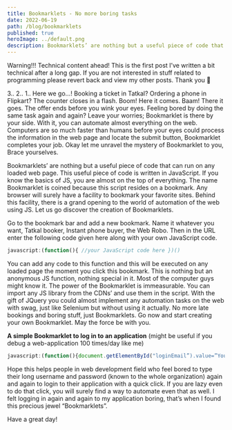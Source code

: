 ```yaml
---
title: Bookmarklets - No more boring tasks
date: 2022-06-19
path: /blog/bookmarklets
published: true
heroImage: ../default.png
description: Bookmarklets’ are nothing but a useful piece of code that can run on any loaded web page. This useful piece of code is written in JavaScript.
---
```

Warning!!! Technical content ahead! This is the first post I’ve written a bit technical after a long gap. If you are not interested in stuff related to programming please revert back and view my other posts. Thank you 🙂

3..
2..
1..
Here we go…!
Booking a ticket in Tatkal? Ordering a phone in Flipkart? The counter closes in a flash. Boom! Here it comes. Baam! There it goes. The offer ends before you wink your eyes. Feeling bored by doing the same task again and again? Leave your worries; Bookmarklet is there by your side. With it, you can automate almost everything on the web. Computers are so much faster than humans before your eyes could process the information in the web page and locate the submit button, Bookmarklet completes your job. Okay let me unravel the mystery of Bookmarklet to you, Brace yourselves.

Bookmarklets’ are nothing but a useful piece of code that can run on any loaded web page. This useful piece of code is written in JavaScript. If you know the basics of JS, you are almost on the top of everything. The name Bookmarklet is coined because this script resides on a bookmark. Any browser will surely have a facility to bookmark your favorite sites. Behind this facility, there is a grand opening to the world of automation of the web using JS. Let us go discover the creation of Bookmarklets.

Go to the bookmark bar and add a new bookmark. Name it whatever you want, Tatkal booker, Instant phone buyer, the Web Robo. Then in the URL enter the following code given here along with your own JavaScript code.

```js
javascript:(function(){ //your JavaScript code here })()
```


You can add any code to this function and this will be executed on any loaded page the moment you click this bookmark. This is nothing but an anonymous JS function, nothing special in it. Most of the computer guys might know it. The power of the Bookmarklet is immeasurable. You can import any JS library from the CDNs’ and use them in the script. With the gift of JQuery you could almost implement any automation tasks on the web with swag, just like Selenium but without using it actually. No more late bookings and boring stuff, just Bookmarklets. Go now and start creating your own Bookmarklet. May the force be with you.

**A simple Bookmarklet to log in to an application** (might be useful if you debug a web-application 100 times/day like me)


```js
javascript:(function(){document.getElementById("loginEmail”).value=”Your username”; document.getElementById(“password”).value=”Your password”; document.getElementById(“submit”).click();})()
```
Hope this helps people in web development field who feel bored to type their long username and password (known to the whole organization) again and again to login to their application with a quick click. If you are lazy even to do that click, you will surely find a way to automate even that as well. I felt logging in again and again to my application boring, that’s when I found this precious jewel “Bookmarklets”.

Have a great day!